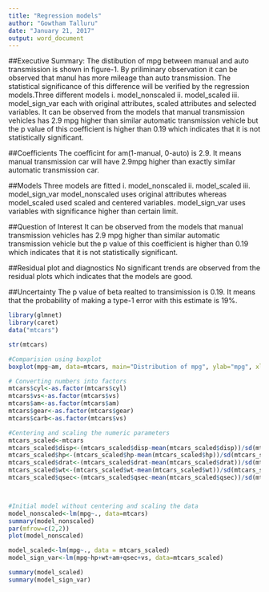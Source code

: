 ---
title: "Regression models"
author: "Gowtham Talluru"
date: "January 21, 2017"
output: word_document
---
##Executive Summary:
The distibution of mpg between manual and auto transmission is shown in figure-1. By priliminary observation it can be observed that manul has more mileage than auto transmission. The statistical significance of this difference will be verified by the regression models.Three different models 
i. model_nonscaled
ii. model_scaled 
iii. model_sign_var
each with original attributes, scaled attributes and selected variables. It can be observed from the models that manual transmission vehicles has 2.9 mpg higher than similar automatic transmission vehicle but the p value of this coefficient is higher than 0.19 which indicates that it is not statistically significant.

##Coefficients
The coefficint for am(1-manual, 0-auto) is 2.9. It means manual transmission car will 
have 2.9mpg higher than exactly similar automatic transmission car.

##Models
Three models are fitted
i. model_nonscaled
ii. model_scaled 
iii. model_sign_var
model_nonscaled uses original attributes whereas model_scaled used scaled and centered variables. model_sign_var uses variables with significance higher than certain limit.

##Question of Interest
It can be observed from the models that manual transmission vehicles has 2.9 mpg higher than similar automatic transmission vehicle but the p value of this coefficient is higher than 0.19 which indicates that it is not statistically significant.

##Residual plot and diagnostics
No significant trends are observed from the residual plots which indicates that the models
are good.

##Uncertainty
The p value of beta realted to transimission is 0.19. It means that the probability of making
a type-1 error with this estimate is 19%. 




```{r cars, message=FALSE, warning=FALSE}
library(glmnet)
library(caret)
data("mtcars")

str(mtcars)

#Comparision using boxplot
boxplot(mpg~am, data=mtcars, main="Distribution of mpg", ylab="mpg", xlab=" 0-auto, 1-manual", col=c("red","blue"))

# Converting numbers into factors
mtcars$cyl<-as.factor(mtcars$cyl)
mtcars$vs<-as.factor(mtcars$vs)
mtcars$am<-as.factor(mtcars$am)
mtcars$gear<-as.factor(mtcars$gear)
mtcars$carb<-as.factor(mtcars$vs)

#Centering and scaling the numeric parameters
mtcars_scaled<-mtcars
mtcars_scaled$disp<-(mtcars_scaled$disp-mean(mtcars_scaled$disp))/sd(mtcars_scaled$disp)
mtcars_scaled$hp<-(mtcars_scaled$hp-mean(mtcars_scaled$hp))/sd(mtcars_scaled$hp)
mtcars_scaled$drat<-(mtcars_scaled$drat-mean(mtcars_scaled$drat))/sd(mtcars_scaled$drat)
mtcars_scaled$wt<-(mtcars_scaled$wt-mean(mtcars_scaled$wt))/sd(mtcars_scaled$wt)
mtcars_scaled$qsec<-(mtcars_scaled$qsec-mean(mtcars_scaled$qsec))/sd(mtcars_scaled$qsec)




```


```{r quant}
#Initial model without centering and scaling the data
model_nonscaled<-lm(mpg~., data=mtcars)
summary(model_nonscaled)
par(mfrow=c(2,2))
plot(model_nonscaled)

model_scaled<-lm(mpg~., data = mtcars_scaled)
model_sign_var<-lm(mpg~hp+wt+am+qsec+vs, data=mtcars_scaled)

```

```{r}
summary(model_scaled)
summary(model_sign_var)

```

